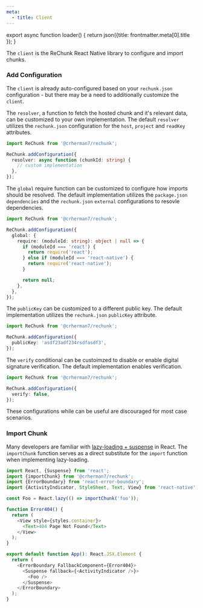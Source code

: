 ```yaml
---
meta:
  - title: Client
---
```




export async function loader() {
    return json({title: frontmatter.meta[0].title });
}

The `client` is the ReChunk React Native library to configure and import chunks.

### Add Configuration

The `client` is already auto-configured based on your `rechunk.json` configuration - but there may be a need to additionally customize the `client`.

The `resolver`, a function to fetch the hosted chunk and it's relevant data, can be customized to your own implementation. The default `resolver` utilizes the `rechunk.json` configuration for the `host`, `project` and `readKey` attributes.

```ts
import ReChunk from '@crherman7/rechunk';

ReChunk.addConfiguration({
  resolver: async function (chunkId: string) {
    // custom implementation
  },
});
```

The `global` require function can be customized to configure how imports should be resolved. The default implementation utilizes the `package.json` `dependencies` and the `rechunk.json` `external` configurations to resovle dependencies.

```ts
import ReChunk from '@crherman7/rechunk';

ReChunk.addConfiguration({
  global: {
    require: (moduleId: string): object | null => {
      if (moduleId === 'react') {
        return require('react');
      } else if (moduleId === 'react-native') {
        return require('react-native');
      }

      return null;
    },
  },
});
```

The `publicKey` can be customized to a different public key. The default implementation utilizes the `rechunk.json` `publicKey` attribute.

```ts
import ReChunk from '@crherman7/rechunk';

ReChunk.addConfiguration({
  publicKey: 'asdf23adf234rsdfasdf3',
});
```

The `verify` conditional can be custoimzed to disable or enable digital signature verification. The default implementation enables verification.

```ts
import ReChunk from '@crherman7/rechunk';

ReChunk.addConfiguration({
  verify: false,
});
```

These configurations while can be useful are discouraged for most case scenarios.

### Import Chunk

Many developers are familiar with [lazy-loading + suspense](https://react.dev/reference/react/lazy#suspense-for-code-splitting) in React. The `importChunk` function serves as a direct substitute for the `import` function when implementing lazy-loading.

```ts
import React, {Suspense} from 'react';
import {importChunk} from '@crherman7/rechunk';
import {ErrorBoundary} from 'react-error-boundary';
import {ActivityIndicator, StyleSheet, Text, View} from 'react-native';

const Foo = React.lazy(() => importChunk('foo'));

function Error404() {
  return (
    <View style={styles.container}>
      <Text>404 Page Not Found</Text>
    </View>
  );
}

export default function App(): React.JSX.Element {
  return (
    <ErrorBoundary FallbackComponent={Error404}>
      <Suspense fallback={<ActivityIndicator />}>
        <Foo />
      </Suspense>
    </ErrorBoundary>
  );
}
```
